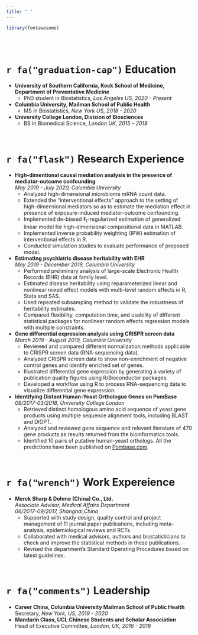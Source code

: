 ```yaml
---
title: " "
---
```

```r
library(fontawesome)
```
<br> 
<br> 


# `r fa("graduation-cap")` Education

* **University of Southern California, Keck School of Medicine, Department of Preventative Medicine**
  * PhD student in Biostatistics, *Los Angeles US, 2020 - Present*
  
* **Columbia University, Mailman School of Public Health**
  * MS in Biostatistics, *New York US, 2018 - 2020*
  
* **University College London, Division of Biosciences**  
  * BS in Biomedical Science, *London UK, 2015 – 2018*  

<br> 

# `r fa("flask")` Research Experience

* **High-dimentional causal mediation analysis in the presence of mediator-outcome confounding** \
  *May 2019 - July 2020, Columbia University*
  + Analyzed high-dimensional microbiome mRNA count data.
  + Extended the "interventional effects" approach to the setting of high-dimensional mediators so as to estimate the mediation effect in presence of exposure-induced mediator-outcome confounding.
  + Implemented de-biased $\ell_1$-regularized estimation of generalized linear model for high-dimensional compositional data in MATLAB.
  + Implemented inverse probability weighting (IPW) estimation of interventional effects in R.
  + Conducted simulation studies to evaluate performance of proposed model.


* **Estimating psychiatric disease heritability with EHR**\
  *May 2019 - December 2019, Columbia University*
  + Performed preliminary analysis of large-scale Electronic Health Records (EHR) data at family level. 
  + Estimated disease heritability using reparameterized linear and nonlinear mixed effect models with multi-level random effects in R, Stata and SAS.
  + Used repeated subsampling method to validate the robustness of heritability estimates. 
  + Compared flexibility, computation time, and usability of different statistical packages for nonlinear random effects regression models with multiple constraints.


* **Gene differential expression analysis using CRISPR screen data**\
  *March 2019 - August 2019, Columbia University*
  + Reviewed and compared different normalization methods applicable to CRISPR screen data (RNA-sequencing data). 
  + Analyzed CRISPR screen data to show non-enrichment of negative control genes and identify enriched set of genes.  
  + Illustrated differential gene expression by generating a variety of publication quality figures using R/Bioconductor packages. 
  + Developed a workflow using R to process RNA-sequencing data to visualize differential gene expression. 


* **Identifying Distant Human-Yeast Orthologue Genes on PomBase**\
  *09/2017-03/2018, University College London*
  + Retrieved distinct homologous amino acid sequence of yeast gene products using multiple sequence alignment tools, including BLAST and DIOPT. 
  + Analyzed and reviewed gene sequence and relevant literature of 470 gene products as results returned from the bioinformatics tools.
  + Identified 10 pairs of putative human-yeast orthologs. All the predictions have been published on [Pombase.com](https://www.pombase.org/). 

<br> 

# `r fa("wrench")` Work Expereience  
* **Merck Sharp & Dohme (China) Co., Ltd. **\
  *Associate Advisor, Medical Affairs Department*\
  *06/2017-09/2017, Shanghai,China* 
  + Supported with study design, quality control and project management of 11 journal paper publications, including meta-analysis, epidemiological reviews and RCTs. 
  + Collaborated with medical advisors, authors and biostatisticians to check and improve the statistical methods in these publications. 
  + Revised the department’s Standard Operating Procedures based on latest guidelines.

<br> 

# `r fa("comments")` Leadership
* **Career China, Columbia University Mailman School of Public Health**  
  Secretary, *New York, US, 2019 - 2020*  
* **Mandarin Class, UCL Chinese Students and Scholar Association**  
  Head of Executive Committee, *London, UK, 2016 - 2018*  



